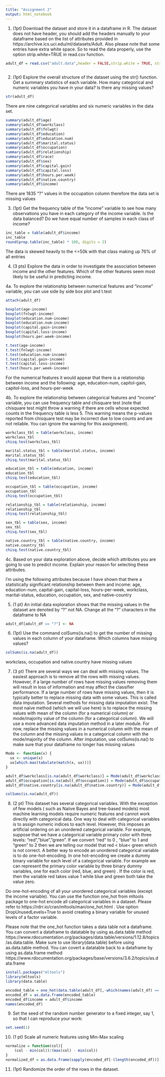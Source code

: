 ```yaml
---
title: "Assignment 2"
output: html_notebook
---
```


1. (1pt) Download the dataset and store it in a dataframe in R. The dataset does not have header, you should
add the headers manually to your dataframe based on the list of attributes provided in
https://archive.ics.uci.edu/ml/datasets/Adult. Also please note that some entries have extra white space. So
to read the data properly, use the option strip.white=TRUE in read.csv function.

```r
adult_df = read.csv("adult.data",header = FALSE,strip.white = TRUE, stringsAsFactors = TRUE,col.names = c("age","workclass","fnlwgt","education","education-num","marital-status","occupation",
                                                                                "relationship","race","sex","capital-gain","capital-loss","hours-per-week","native-country","income"))
```
2. (1pt) Explore the overall structure of the dataset using the str() function. Get a summary statistics of each
variable. How many categorical and numeric variables you have in your data? Is there any missing values?

```r
str(adult_df)
```

There are nine categorical variables and six numeric variables in the data set. 

```r
summary(adult_df$age)
summary(adult_df$workclass)
summary(adult_df$fnlwgt)
summary(adult_df$education)
summary(adult_df$education.num)
summary(adult_df$marital.status)
summary(adult_df$occupation)
summary(adult_df$relationship)
summary(adult_df$race)
summary(adult_df$sex)
summary(adult_df$capital.gain)
summary(adult_df$capital.loss)
summary(adult_df$hours.per.week)
summary(adult_df$native.country)
summary(adult_df$income)
```

There are 1835 "?" values in the occupation column therefore the data set is missing values

3. (1pt) Get the frequency table of the “income” variable to see how many observations you have in each category of the income variable. Is the data balanced? Do we have equal number of samples in each class of income?
```r
inc_table = table(adult_df$income)
inc_table
round(prop.table(inc_table) * 100, digits = 2)
```
The data is skewed heavily to the <=50k with that class making up 76% of all entries

4. (3 pts) Explore the data in order to investigate the association between income and the other features. Which of the other features seem most likely to be useful in predicting income.

4a. To explore the relationship between numerical features and “income” variable, you can use side by side box plot and t.test
```r
attach(adult_df)
```
```r
boxplot(age~income)
boxplot(fnlwgt~income)
boxplot(education.num~income)
boxplot(education.num~income)
boxplot(capital.gain~income)
boxplot(capital.loss~income)
boxplot(hours.per.week~income)
```
```r
t.test(age~income)
t.test(fnlwgt~income)
t.test(education.num~income)
t.test(capital.gain~income)
t.test(capital.loss~income)
t.test(hours.per.week~income)
```

For the numerical features it would appear that there is a relationship between income and the following: age, education-num, capitol-gain, capitol-loss, and hours-per-week

4b. To explore the relationship between categorical features and “income” variable, you can use frequency table and chisquare test (note that chisquare test might throw a warning if there are cells whose expected counts in the frequency table is less 5. This warning means the p-values reported from chisquare test may be incorrect due to low counts and are not reliable. You can ignore the warning for this assignment).

```r
workclass_tbl = table(workclass, income)
workclass_tbl
chisq.test(workclass_tbl)

marital.status_tbl = table(marital.status, income)
marital.status_tbl
chisq.test(marital.status_tbl)

education_tbl = table(education, income)
education_tbl
chisq.test(education_tbl)

occupation_tbl = table(occupation, income)
occupation_tbl
chisq.test(occupation_tbl)

relationship_tbl = table(relationship, income)
relationship_tbl
chisq.test(relationship_tbl)

sex_tbl = table(sex, income)
sex_tbl
chisq.test(sex_tbl)

native.country_tbl = table(native.country, income)
native.country_tbl
chisq.test(native.country_tbl)
```

4c.  Based on your data exploration above, decide which attributes you are going to use to predict income.
Explain your reason for selecting these attributes.

I'm using the following attributes because I have shown that there a statistically significant relationship between them and income: age, education-num, capital-gain, capital-loss, hours-per-week, workclass, marital-status, education, occupation, sex, and native-country

5. (1 pt) An initial data exploration shows that the missing values in the dataset are denoted by “?” not
NA. Change all the “?” characters in the dataframe to NA

```r
adult_df[adult_df == "?"] <- NA
```

6. (1pt) Use the command colSums(is.na(<your dataframe>) to get the number of missing values in each
column of your dataframe. Which columns have missing values?

```r
colSums(is.na(adult_df))
```
workclass, occupation and native.country have missing values

7. (3 pt) There are several ways we can deal with missing values. The easiest approach is to remove all the
rows with missing values. However, if a large number of rows have missing values removing them will
result in loss of information and may affect the classifier performance. If a large number of rows have
missing values, then it is typically better to replace missing data with some values. This is called data
imputation. Several methods for missing data imputation exist. The most naïve method (which we will use
here) is to replace the missing values with mean of the column (for a numerical column) or mode/majority
value of the column (for a categorical column). We will use a more advanced data imputation method in a
later module. For now, replace the missing values in a numerical column with the mean of the column and
the missing values in a categorical column with the mode/majority of the column. After imputation, use
colSums(is.na(<your dataframe>) to make sure that your dataframe no longer has missing values

```r
Mode <- function(x) {
  ux <- unique(x)
  ux[which.max(tabulate(match(x, ux)))]
}
```
```r
adult_df$workclass[is.na(adult_df$workclass)] = Mode(adult_df$workclass)
adult_df$occupation[is.na(adult_df$occupation)] = Mode(adult_df$occupation)
adult_df$native.country[is.na(adult_df$native.country)] = Mode(adult_df$native.country)
```
```r
colSums(is.na(adult_df))
```

8. (2 pt) This dataset has several categorical variables. With the exception of few models ( such as Naiive Bayes and tree-based models) most machine learning models require numeric features and cannot work directly with categorical data. One way to deal with categorical variables is to assign numeric indices to each level. However, this imposes an artificial ordering on an unordered categorical variable. For example, suppose that we have a categorical variable primary color with three levels: “red”,”blue”,”green”. If we convert “red” to 0 , “blue” to 1 and “green” to 2 then we are telling our model that red < blue< green which is not correct. A better way to encode an unordered categorical variable is to do one-hot-encoding. In one hot-encoding we create a dummy binary variable for each level of a categorical variable. For example we can represent the primary color variable by three binary dummy variables, one for each color (red, blue, and green) . If the color is red, then the variable red takes value 1 while blue and green both take the value zero.

Do one-hot-encoding of all your unordered categorical variables (except the income variable). You can use the function one_hot from mltools package to one-hot encode all categorical variables in a dataset. Please refer to https://rdrr.io/cran/mltools/man/one_hot.html . Use option DropUnusedLevels=True to avoid creating a binary variable for unused levels of a factor variable.

Please note that the one_hot function takes a data table not a dataframe. You can convert a dataframe to datatable by using as.data.table method https://www.rdocumentation.org/packages/data.table/versions/1.12.8/topics/as.data.table. Make sure to use library(data.table) before using as.data.table method. You can covert a datatable back to a dataframe by using as.data.frame method https://www.rdocumentation.org/packages/base/versions/3.6.2/topics/as.data.frame

```r
install.packages("mltools")
library(mltools)
library(data.table)
```

```r
encoded_table = one_hot(data.table(adult_df[,-which(names(adult_df) == "income")]), dropUnusedLevels = TRUE)
encoded_df = as.data.frame(encoded_table)
encoded_df$income = adult_df$income
names(encoded_df)
```

9. Set the seed of the random number generator to a fixed integer, say 1, so that I can reproduce your work:
```r
set.seed(1)
```


10. (1 pt) Scale all numeric features using Min-Max scaling

```r
normalize = function(col){
    (col - min(col))/(max(col) - min(col))
}
normalized_df = as.data.frame(sapply(encoded_df[-(length(encoded_df))], normalize))
```

11. (1pt) Randomize the order of the rows in the dataset.

```r

```























